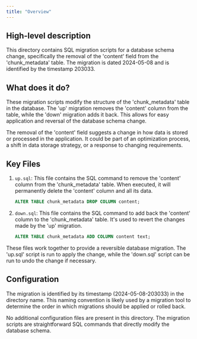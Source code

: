 ```yaml
---
title: "Overview"
---
```


## High-level description
This directory contains SQL migration scripts for a database schema change, specifically the removal of the 'content' field from the 'chunk_metadata' table. The migration is dated 2024-05-08 and is identified by the timestamp 203033.

## What does it do?
These migration scripts modify the structure of the 'chunk_metadata' table in the database. The 'up' migration removes the 'content' column from the table, while the 'down' migration adds it back. This allows for easy application and reversal of the database schema change.

The removal of the 'content' field suggests a change in how data is stored or processed in the application. It could be part of an optimization process, a shift in data storage strategy, or a response to changing requirements.

## Key Files

1. `up.sql`:
   This file contains the SQL command to remove the 'content' column from the 'chunk_metadata' table. When executed, it will permanently delete the 'content' column and all its data.

   ```sql
   ALTER TABLE chunk_metadata DROP COLUMN content;
   ```

2. `down.sql`:
   This file contains the SQL command to add back the 'content' column to the 'chunk_metadata' table. It's used to revert the changes made by the 'up' migration.

   ```sql
   ALTER TABLE chunk_metadata ADD COLUMN content text;
   ```

These files work together to provide a reversible database migration. The 'up.sql' script is run to apply the change, while the 'down.sql' script can be run to undo the change if necessary.

## Configuration
The migration is identified by its timestamp (2024-05-08-203033) in the directory name. This naming convention is likely used by a migration tool to determine the order in which migrations should be applied or rolled back.

No additional configuration files are present in this directory. The migration scripts are straightforward SQL commands that directly modify the database schema.